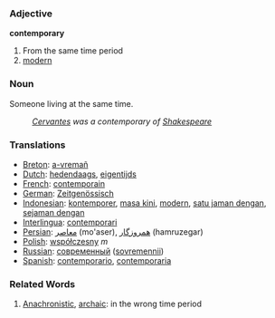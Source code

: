 === Adjective ===
'''contemporary'''

# From the same time period
# [[modern]]

=== Noun ===
Someone living at the same time. 
:''[[Cervantes]] was a contemporary of [[Shakespeare]]''
=== Translations ===
*[[Breton]]: [[a-vremañ]]
*[[Dutch]]: [[hedendaags]], [[eigentijds]]
*[[French]]: [[contemporain]]
*[[German]]: [[Zeitgenössisch]]
*[[Indonesian]]: [[kontemporer]], [[masa kini]], [[modern]], [[satu jaman dengan]], [[sejaman dengan]]
*[[Interlingua]]: [[contemporari]]
*[[Persian]]: [[معاصر]] (mo'aser), [[همروزگار]] (hamruzegar)
*[[Polish]]: [[współczesny]] ''m''
*[[Russian]]: [[современный]] ([[sovremennii]])
*[[Spanish]]: [[contemporario]], [[contemporaria]]

=== Related Words ===
#[[Anachronistic]], [[archaic]]: in the wrong time period